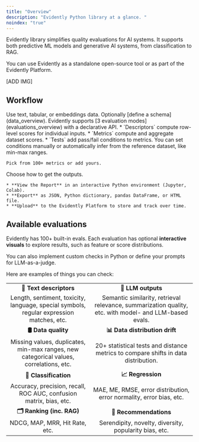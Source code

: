 ```yaml
---
title: "Overview"
description: "Evidently Python library at a glance. "
noindex: "true"
---
```


Evidently library simplifies quality evaluations for AI systems. It supports both predictive ML models and generative AI systems, from classification to RAG.

You can use Evidently as a standalone open-source tool or as part of the Evidently Platform.

\[ADD IMG]

## Workflow

<Steps>
  <Step title="Pass input data">
    Use text, tabular, or embeddings data. Optionally [define a schema](data_overview).
  </Step>

  <Step title="Configure evaluations">
    Evidently supports [3 evaluation modes](evaluations_overview) with a declarative API.
    * `Descriptors` compute row-level scores for individual inputs.
    * `Metrics` compute and aggregate dataset scores.
    * `Tests` add pass/fail conditions to metrics. You can set conditions manually or automatically infer from the reference dataset, like min-max ranges.

    Pick from 100+ metrics or add yours.
  </Step>

  <Step title="Get results">
    Choose how to get the outputs.&#x20;

    * **View the Report** in an interactive Python environment (Jupyter, Colab).
    * **Export** as JSON, Python dictionary, pandas DataFrame, or HTML file.
    * **Upload** to the Evidently Platform to store and track over time.
  </Step>
</Steps>

## Available evaluations&#x20;

Evidently has 100+ built-in evals. Each evaluation has optional **interactive visuals** to explore results, such as feature or score distributions.

You can also implement custom checks in Python or define your prompts for LLM-as-a-judge.

Here are examples of things you can check:

|                                                                                          |                                                                                                        |
| :--------------------------------------------------------------------------------------: | :----------------------------------------------------------------------------------------------------: |
|                                  **🔡 Text descriptors**                                 |                                           **📝 LLM outputs**                                           |
| Length, sentiment, toxicity, language, special symbols, regular expression matches, etc. | Semantic similarity, retrieval relevance, summarization quality, etc. with model- and LLM-based evals. |
|                                    **🛢 Data quality**                                   |                                     **📊 Data distribution drift**                                     |
|  Missing values, duplicates, min-max ranges, new categorical values, correlations, etc.  |           20+ statistical tests and distance metrics to compare shifts in data distribution.           |
|                                   **🎯 Classification**                                  |                                            **📈 Regression**                                           |
|            Accuracy, precision, recall, ROC AUC, confusion matrix, bias, etc.            |                  MAE, ME, RMSE, error distribution, error normality, error bias, etc.                  |
|                                 **🗂 Ranking (inc. RAG)**                                |                                         **🛒 Recommendations**                                         |
|                              NDCG, MAP, MRR, Hit Rate, etc.                              |                         Serendipity, novelty, diversity, popularity bias, etc.                         |